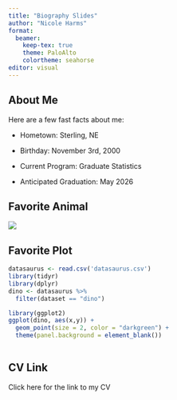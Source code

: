 ```yaml
---
title: "Biography Slides"
author: "Nicole Harms"
format:
  beamer:
    keep-tex: true
    theme: PaloAlto
    colortheme: seahorse
editor: visual
---
```


## About Me

Here are a few fast facts about me:

-   Hometown: Sterling, NE

-   Birthday: November 3rd, 2000

-   Current Program: Graduate Statistics

-   Anticipated Graduation: May 2026

## Favorite Animal

![](seal.png)

## Favorite Plot

```r
datasaurus <- read.csv('datasaurus.csv')
library(tidyr)
library(dplyr)
dino <- datasaurus %>%
  filter(dataset == "dino")

library(ggplot2)
ggplot(dino, aes(x,y)) +
  geom_point(size = 2, color = "darkgreen") +
  theme(panel.background = element_blank())
  
```

## CV Link

Click here for the link to my CV
